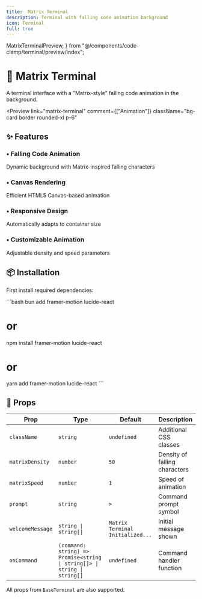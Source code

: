 ```yaml
---
title:  Matrix Terminal
description: Terminal with falling code animation background
icon: Terminal
full: true
---
```


  MatrixTerminalPreview,
} from "@/components/code-clamp/terminal/preview/index";


# 🧩 Matrix Terminal

A terminal interface with a "Matrix-style" falling code animation in the background.

<Preview
  link="matrix-terminal"
  comment={["Animation"]}
  className="bg-card border rounded-xl p-6"
>
  <MatrixTerminalPreview />
</Preview>

## ✨ Features

<div className="grid grid-cols-1 md:grid-cols-2 gap-4 mt-6">
  <div className="p-4 border rounded-lg bg-card">
    <h3 className="font-semibold flex items-center gap-2">
      <span className="text-primary">•</span> Falling Code Animation
    </h3>
    <p className="mt-2 text-sm text-muted-foreground">
      Dynamic background with Matrix-inspired falling characters
    </p>
  </div>
   <div className="p-4 border rounded-lg bg-card">
    <h3 className="flex items-center gap-2 font-semibold">
      <span className="text-primary">•</span> Canvas Rendering
    </h3>
    <p className="text-muted-foreground mt-2 text-sm">
      Efficient HTML5 Canvas-based animation
    </p>
  </div>

   <div className="p-4 border rounded-lg bg-card">
    <h3 className="flex items-center gap-2 font-semibold">
      <span className="text-primary">•</span> Responsive Design
    </h3>
    <p className="text-muted-foreground mt-2 text-sm">
      Automatically adapts to container size
    </p>
  </div>

   <div className="p-4 border rounded-lg bg-card">
    <h3 className="font-semibold flex items-center gap-2">
      <span className="text-primary">•</span> Customizable Animation
    </h3>
    <p className="mt-2 text-sm text-muted-foreground">
      Adjustable density and speed parameters
    </p>
  </div>
</div>

## 📦 Installation

First install required dependencies:

\`\`\`bash
bun add framer-motion lucide-react
# or
npm install framer-motion lucide-react
# or
yarn add framer-motion lucide-react
\`\`\`

## 🔧 Props

| Prop | Type | Default | Description |
|------|------|---------|-------------|
| `className` | `string` | `undefined` | Additional CSS classes |
| `matrixDensity` | `number` | `50` | Density of falling characters |
| `matrixSpeed` | `number` | `1` | Speed of animation |
| `prompt` | `string` | `>` | Command prompt symbol |
| `welcomeMessage` | `string \| string[]` | `Matrix Terminal Initialized...` | Initial message shown |
| `onCommand` | `(command: string) => Promise<string \| string[]> \| string \| string[]` | `undefined` | Command handler function |

All props from `BaseTerminal` are also supported.


